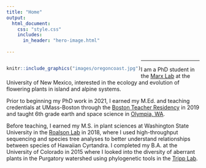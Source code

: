 ```yaml
---
title: "Home"
output:
  html_document:
    css: "style.css"
    includes:
      in_header: "hero-image.html"
      
---
```

<div style= "float:left; position: relative;">

```r
knitr::include_graphics("images/oregoncoast.jpg")
```
</div>
<hr>
I am a PhD student in the [Marx Lab](https://hannahmarx.com) at the University of New Mexico, interested in the ecology and evolution of flowering plants in island and alpine systems. 

Prior to beginning my PhD work in 2021, I earned my M.Ed. and teaching credentials at UMass-Boston through the [Boston Teacher Residency](https://bpe.org) in 2019 and taught 6th grade earth and space science in [Olympia, WA](https://www.nthurston.k12.wa.us). 

Before teaching, I earned my M.S. in plant sciences at Washington State University in the [Roalson Lab](https://labs.wsu.edu/roalson/) in 2018, where I used high-throughput sequencing and species tree analyses to better understand relationships between species of Hawaiian Cyrtandra. I completed my B.A. at the University of Colorado in 2015 where I looked into the diversity of aberrant plants in the Purgatory watershed using phylogenetic tools in the [Tripp Lab](https://trippreport.com).
